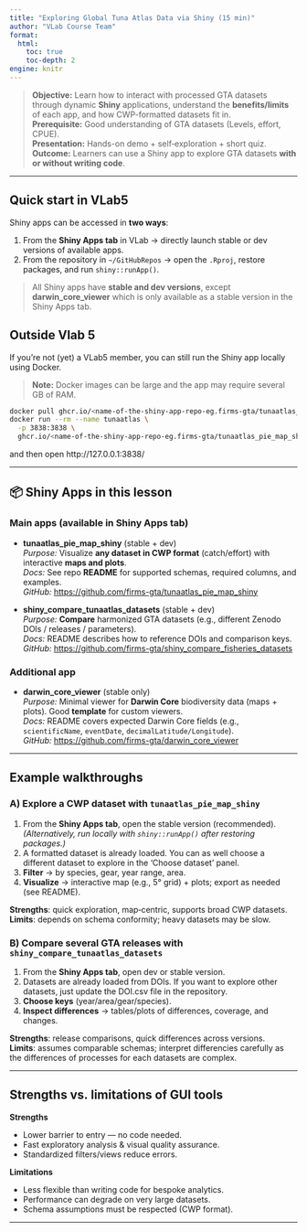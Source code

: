 ```yaml
---
title: "Exploring Global Tuna Atlas Data via Shiny (15 min)"
author: "VLab Course Team"
format:
  html:
    toc: true
    toc-depth: 2
engine: knitr
---
```


> **Objective:** Learn how to interact with processed GTA datasets through dynamic **Shiny** applications, understand the **benefits/limits** of each app, and how CWP-formatted datasets fit in.  
> **Prerequisite:** Good understanding of GTA datasets (Levels, effort, CPUE).  
> **Presentation:** Hands-on demo + self‑exploration + short quiz.  
> **Outcome:** Learners can use a Shiny app to explore GTA datasets **with or without writing code**.  

---

## Quick start in VLab5

Shiny apps can be accessed in **two ways**:

1. From the **Shiny Apps tab** in VLab → directly launch stable or dev versions of available apps.
2. From the repository in `~/GitHubRepos` → open the `.Rproj`, restore packages, and run `shiny::runApp()`.

> All Shiny apps have **stable and dev versions**, except **darwin_core_viewer** which is only available as a stable version in the Shiny Apps tab.

## Outside Vlab 5

If you’re not (yet) a VLab5 member, you can still run the Shiny app locally using Docker.

> **Note:** Docker images can be large and the app may require several GB of RAM.

```bash
docker pull ghcr.io/<name-of-the-shiny-app-repo-eg.firms-gta/tunaatlas_pie_map_shiny> #(first time only)
docker run --rm --name tunaatlas \
  -p 3838:3838 \
  ghcr.io/<name-of-the-shiny-app-repo-eg.firms-gta/tunaatlas_pie_map_shiny>

```

and then open http://127.0.0.1:3838/

---

## 📦 Shiny Apps in this lesson

### Main apps (available in Shiny Apps tab)
- **tunaatlas_pie_map_shiny** (stable + dev)  
  *Purpose:* Visualize **any dataset in CWP format** (catch/effort) with interactive **maps and plots**.  
  *Docs:* See repo **README** for supported schemas, required columns, and examples.  
  *GitHub:* <https://github.com/firms-gta/tunaatlas_pie_map_shiny>

- **shiny_compare_tunaatlas_datasets** (stable + dev)  
  *Purpose:* **Compare** harmonized GTA datasets (e.g., different Zenodo DOIs / releases / parameters).  
  *Docs:* README describes how to reference DOIs and comparison keys.  
  *GitHub:* <https://github.com/firms-gta/shiny_compare_fisheries_datasets>

### Additional app
- **darwin_core_viewer** (stable only)  
  *Purpose:* Minimal viewer for **Darwin Core** biodiversity data (maps + plots). Good **template** for custom viewers.  
  *Docs:* README covers expected Darwin Core fields (e.g., `scientificName`, `eventDate`, `decimalLatitude/Longitude`).  
  *GitHub:* <https://github.com/firms-gta/darwin_core_viewer>

---

## Example walkthroughs

### A) Explore a CWP dataset with `tunaatlas_pie_map_shiny`
1. From the **Shiny Apps tab**, open the stable version (recommended).  
   *(Alternatively, run locally with `shiny::runApp()` after restoring packages.)*  
2. A formatted dataset is already loaded. You can as well choose a different dataset to explore in the 'Choose dataset' panel.
3. **Filter** → by species, gear, year range, area.  
4. **Visualize** → interactive map (e.g., 5° grid) + plots; export as needed (see README).

**Strengths**: quick exploration, map‑centric, supports broad CWP datasets.  
**Limits**: depends on schema conformity; heavy datasets may be slow.

### B) Compare several GTA releases with `shiny_compare_tunaatlas_datasets`
1. From the **Shiny Apps tab**, open dev or stable version.  
2. Datasets are already loaded from DOIs. If you want to explore other datasets, just update the DOI.csv file in the repository.  
3. **Choose keys** (year/area/gear/species).  
4. **Inspect differences** → tables/plots of differences, coverage, and changes.  

**Strengths**: release comparisons, quick differences across versions.  
**Limits**: assumes comparable schemas; interpret differencies carefully as the differences of processes for each datasets are complex.

---

## Strengths vs. limitations of GUI tools
**Strengths**

- Lower barrier to entry — no code needed.  
- Fast exploratory analysis & visual quality assurance.  
- Standardized filters/views reduce errors.

**Limitations**

- Less flexible than writing code for bespoke analytics.  
- Performance can degrade on very large datasets.  
- Schema assumptions must be respected (CWP format).

<!-- --- -->

<!-- ## Optional: Where CWP fits -->
<!-- - **CWP standards** (species, gear, area) are the **backbone** of harmonization.   -->
<!-- - Shiny apps expect datasets that follow these codes; otherwise mapping fails or fields won’t populate.   -->
<!-- - If you need a refresher, see Lesson **3.1** (standards & FAIR) or Module 1. -->

---

<!-- ## Bonus: What is ShinyProxy? -->
<!-- A container‑based platform for **hosting Shiny apps** at scale (auth, routing, resource control). The GTA apps can be served through ShinyProxy.   -->
<!-- > Coordinate with your platform admin (e.g., **Julien Barde**) for deployment specifics (images, memory, user mapping).   -->
<!-- > See each repo’s **README** for containerization notes or Dockerfiles. -->

<!-- 📌 There is also a **Shiny App Deployment Guide**, but this will be covered in a **separate bonus lesson**. -->

<!-- --- -->

<!-- ## Mini Task + Quick Quiz -->
<!-- **Task (5–10 min)**   -->
<!-- - Launch `tunaatlas_pie_map_shiny` from the Shiny Apps tab, load a CWP catch dataset, filter for one species (e.g., `SKJ`) and 2015–2020, and export a plot. -->

<!-- **Quiz (2 items)**   -->
<!-- 1) Which constraint is **most** crucial for these apps to work?   -->
<!-- - A) File naming   -->
<!-- - B) CWP schema conformity ✅   -->
<!-- - C) Folder depth   -->

<!-- 2) `shiny_compare_tunaatlas_datasets` is mainly used to…   -->
<!-- - A) Edit raw CSVs   -->
<!-- - B) Compare DOI releases ✅   -->
<!-- - C) Generate CPUE -->
